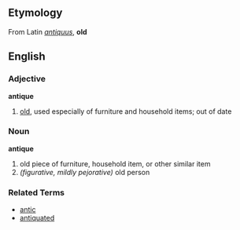 ==Etymology==
From Latin ''[[antiquus]]'', '''old'''

==English==
===Adjective===
'''antique'''

# [[old]], used especially of furniture and household items; out of date

===Noun===
'''antique'''

# old piece of furniture, household item, or other similar item
# ''(figurative, mildly pejorative)'' old person

===Related Terms===
*[[antic]]
*[[antiquated]]